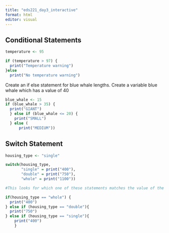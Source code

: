 ```yaml
---
title: "eds221_day3_interactive"
format: html
editor: visual
---
```


## Conditional Statements

```r
temperature <- 95

if (temperature > 97) {
  print("Temperature warning")
}else 
  print("No temperature warning")
```

Create an if else statement for blue whale lengths. Create a variable blue whale which has a value of 40

```r
blue_whale <- 15
if (blue_whale > 35) { 
  print("GIANT")
  } else if (blue_whale <= 20) {
    print("SMALL")
  } else (
      print("MEDIUM"))
```

## Switch Statement

```r
housing_type <- "single"

switch(housing_type,
       "single" = print("400"),
       "double" = print("750"),
       "whole" = print("1100"))

#This looks for which one of these statements matches the value of the input value and do whatever is on the right, which in this case is print a value. 

if(housing_type == "whole") {
  print("400")
} else if (housing_type == "double"){
  print("750")
} else if (housing_type == "single"){
    print("400")
    }
```

